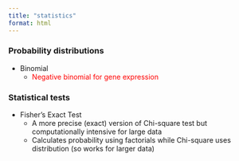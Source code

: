```yaml
---
title: "statistics"
format: html
---
```


### Probability distributions

- Binomial
  - [Negative binomial for gene expression]{style="color: red;"}

### Statistical tests

- Fisher's Exact Test
  - A more precise (exact) version of Chi-square test but computationally intensive for large data
  - Calculates probability using factorials while Chi-square uses distribution (so works for larger data)